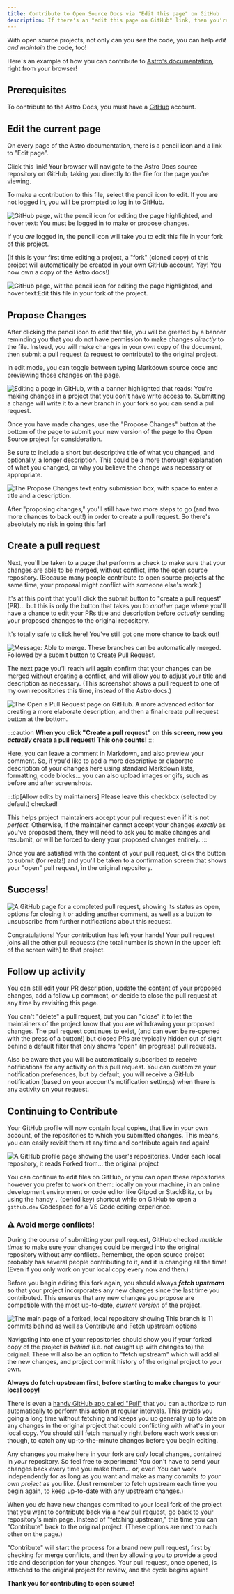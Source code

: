 ```yaml
---
title: Contribute to Open Source Docs via "Edit this page" on GitHub
description: If there's an "edit this page on GitHub" link, then you're only a few clicks away from contributing to Open Source and helping out a project!
---
```

With open source projects, not only can you *see* the code, you can help *edit and maintain* the code, too!

Here's an example of how you can contribute to [Astro's documentation](https://docs.astro.build), right from your browser!

## Prerequisites

To contribute to the Astro Docs, you must have a [GitHub](https://github.com) account.

## Edit the current page

On every page of the Astro documentation, there is a pencil icon and a link to "Edit page".

Click this link! Your browser will navigate to the Astro Docs source repository on GitHub, taking you directly to the file for the page you're viewing. 

To make a contribution to this file, select the pencil icon to edit. If you are not logged in, you will be prompted to log in to GitHub. 

![GitHub page, wit the pencil icon for editing the page highlighted, and hover text: You must be logged in to make or propose changes.](https://lh3.googleusercontent.com/pw/AM-JKLWVjV1esyJ6ytzpgiCBX204uQoDfINTRCUqX1GN936Rd5MkPr4aZrkwuWORHWF9NggpJ4YIUu1ptidj2jjak2J8kW8Mj_k0tCuN79Vo0RY8jNPjviK26fKNoRmM-HsLmfz4INflxaGbuzh9e4j7YF_M_w=w2132-h1009-no?)

If you *are* logged in, the pencil icon will take you to edit this file in your fork of this project. 

(If this is your first time editing a project, a "fork" (cloned copy) of this project will automatically be created in your own GitHub account. Yay! You now own a copy of the Astro docs!)

![GitHub page, wit the pencil icon for editing the page highlighted, and hover text:Edit this file in your fork of the project.](https://lh3.googleusercontent.com/pw/AM-JKLWipslaN8fxh8j2IdCnyfyJhiv_6zVd-EuvkNVyxrZR5lTJr5S5_jwUFKyB24qXVRIW2vtdCK_mAprpaIV4EIuDvUzqFGoceXqTwqDCtfDT7U6gSCm2PP6InF6x7wQScP_Eyx1-jwMtoYeP-PQkq-OyPQ=w2132-h1009-no?)


## Propose Changes

After clicking the pencil icon to edit that file, you will be greeted by a banner reminding you that you do not have permission to make changes *directly* to the file. Instead, you will make changes in your *own* copy of the document, then submit a pull request (a request to contribute) to the original project.

In edit mode, you can toggle between typing Markdown source code and previewing those changes on the page.

![Editing a page in GitHub, with a banner highlighted that reads: You're making changes in a project that you don't have write access to. Submitting a change will write it to a new branch in your fork so you can send a pull request.](https://lh3.googleusercontent.com/pw/AM-JKLXJqnQSZ1S1A0N7DGLLMlmGH0hM0Et9cmzqMOLa8TsE_2YAdt2JL7FB-vV4KMFCmZ7-fhV0WT-q2N77YWo8TEYqS_yuGzX3BPPY-UOl94JGmisEbxoGyKC_eIHKElAkvuaSxCvHq5NTJbi1QG1O8XTFOA=w2132-h1223-no?)

Once you have made changes, use the "Propose Changes" button at the bottom of the page to submit your new version of the page to the Open Source project for consideration.

Be sure to include a short but descriptive title of what you changed, and optionally, a longer description. This could be a more thorough explanation of what you changed, or why you believe the change was necessary or appropriate. 

![The Propose Changes text entry submission box, with space to enter a title and a description.](https://lh3.googleusercontent.com/pw/AM-JKLXWu82RfWuzpY1OYplqYyQTPpr3eFNJhs9JIunoRHsUBNtCXv6a87ZvVZk93zCRgvYgudH4SErQrqgzGYsoVR7JKhED2P1uR709clbLmM1J_4lVSTVoWt164V5HHkeKf-Xt_Z2FAOO2jL-w4FRN_1MlGQ=w1849-h805-no?)

After "proposing changes," you'll still have two more steps to go (and two more chances to back out!) in order to create a pull request. So there's absolutely no risk in going this far!

## Create a pull request

Next, you'll be taken to a page that performs a check to make sure that your changes are able to be merged, without conflict, into the open source repository. (Because many people contribute to open source projects at the same time, your proposal might conflict with someone else's work.)

It's at this point that you'll click the submit button to "create a pull request" (PR)... but this is only the button that takes you to *another* page where you'll have a chance to edit your PRs title and description before *actually* sending your proposed changes to the original repository. 

It's totally safe to click here! You've still got one more chance to back out!

![Message: Able to merge. These branches can be automatically merged. Followed by a submit button to Create Pull Request.](https://lh3.googleusercontent.com/pw/AM-JKLVNBeNY81MqF9gzK-_kfFX5we3Kk8SyMYHSujsi1wGyvAR0_pyHRZQrTXk4XppHA9jiwTupp8yMXyd6inn4TB3-wPltW7uXs12uGBtaZeuvcZX4m2eeyJ3jZNNhQF0qwGPDtP7EYpcBqF_mj_rZBQ327Q=w1747-h195-no?)

The next page you'll reach will again confirm that your changes can be merged without creating a conflict, and will allow you to adjust your title and description as necessary. (This screenshot shows a pull request to one of my own repositories this time, instead of the Astro docs.)

![The Open a Pull Request page on GitHub. A more advanced editor for creating a more elaborate description, and then a final create pull request button at the bottom.](https://lh3.googleusercontent.com/pw/AM-JKLXinD_jpQl7ciFjpI2yN8E-lJPgpcTbPOu7O89Bm9CC85AL0cC9udngyowgur5QFzAJV0-UVibRylt8RGTP9EZKtxx6ZbnkagBZCObaKJ2-N-PLrNg6CVEQy4UnYXnW2OxhYd7cW-OmINk1RIGPO9KwtQ=w1747-h836-no?authuser=0)

:::caution
**When you click "Create a pull request" on this screen, now you *actually* create a pull request! This one counts!**
:::

Here, you can leave a comment in Markdown, and also preview your comment. So, if you'd like to add a more descriptive or elaborate description of your changes here using standard Markdown lists, formatting, code blocks... you can also upload images or gifs, such as before and after screenshots.

:::tip[Allow edits by maintainers]
Please leave this checkbox (selected by default) checked!

This helps project maintainers accept your pull request even if it is not *perfect*. Otherwise, if the maintainer cannot accept your changes *exactly* as you've proposed them, they will need to ask you to make changes and resubmit, or will be forced to deny your proposed changes entirely.
:::

Once you are satisfied with the content of your pull request, click the button to submit (for realz!) and you'll be taken to a confirmation screen that shows your "open" pull request, in the original repository.

## Success!

![A GitHub page for a completed pull request, showing its status as open, options for closing it or adding another comment, as well as a button to unsubscribe from further notifications about this request.](https://lh3.googleusercontent.com/pw/AM-JKLVm_4gUSrAdry7tFHPm2qiWnXNHS_x4LoYOLRRDnbXIYlg31Ia4uVOxynamMfysRFj1M9c8PI01AlrVi1vhmJmMaQ5-WpP2DG_zJnJ7yX_O0e_CBL1Ciydd42ojuO4nNOeF7k2qqsqu3x-Epzl2-J3JoA=w1806-h1229-no?authuser=0)

Congratulations! Your contribution has left your hands! Your pull request joins all the other pull requests (the total number is shown in the upper left of the screen with) to that project. 

## Follow up activity

You can still edit your PR description, update the content of your proposed changes, add a follow up comment, or decide to close the pull request at any time by revisiting this page.

You can't "delete" a pull request, but you can "close" it to let the maintainers of the project know that you are withdrawing your proposed changes. The pull request continues to exist, (and can even be re-opened with the press of a button!) but closed PRs are typically hidden out of sight behind a default filter that only shows "open" (in progress) pull requests.

Also be aware that you will be automatically subscribed to receive notifications for any activity on this pull request. You can customize your notification preferences, but by default, you will receive a GitHub notification (based on your account's notification settings) when there is any activity on your request.

## Continuing to Contribute

Your GitHub profile will now contain local copies, that live in *your* own account, of the repositories to which you submitted changes. This means, you can easily revisit them at any time and contribute again and again!

![A GitHub profile page showing the user's repositories. Under each local repository, it reads Forked from... the original project](https://lh3.googleusercontent.com/pw/AM-JKLVtcxnpUc5qai86ZKw32mIiHV6FpZMVqqUEtvsagHAXMskeohdGKB-QWJYfp42U-Mud9BBUJmuMTn9iIMq8vnw9SoAsL7VXUFgv4Kykf1DNIt9Rb_7A4dSizI1krJsn2rRXl-OfLAYN80fpZcleeRtqIw=w1828-h694-no?authuser=0)

You can continue to edit files on GitHub, or you can open these repositories however you prefer to work on them: locally on your machine, in an online development environment or code editor like Gitpod or StackBlitz, or by using the handy `.` (period key) shortcut while on GitHub to open a `github.dev` Codespace for a VS Code editing experience.

### ⚠️ Avoid merge conflicts!

During the course of submitting your pull request, GitHub checked *multiple times* to make sure your changes could be merged into the original repository without any conflicts. Remember, the open source project probably has several people contributing to it, and it is changing all the time! (Even if you only work on your local copy every now and then.)

Before you begin editing this fork again, you should always ***fetch upstream*** so that your project incorporates any new changes since the last time you contributed. This ensures that any new changes you propose are compatible with the most up-to-date, *current version* of the project.

![The main page of a forked, local repository showing This branch is 11 commits behind as well as Contribute and Fetch upstream options](https://lh3.googleusercontent.com/pw/AM-JKLXlr6bZkeal-1mmFhUgME_5LEmxsCICrfEo5ppodxVJ5MqYNC3DbKeuwhkeIhG2UD_DnM_New6XkQLuFzK8EJf5IXS5w8QGPuczxRa7UXvAJX0C4Yt6UponzpNrKpE4rufZdGONlgbyI9Eeo3KUoeYHyg=w1534-h449-no?)

Navigating into one of your repositories should show you if your forked copy of the project is *behind* (i.e. not caught up with changes to) the original. There will also be an option to "fetch upstream" which will add all the new changes, and project commit history of the original project to your own.

**Always do fetch upstream first, before starting to make changes to your local copy!**

There is even a [handy GitHub app called "Pull"](https://github.com/apps/pull) that you can authorize to run automatically to perform this action at regular intervals. This avoids you going a long time without fetching and keeps you up generally up to date on any changes in the original project that could conflicting with what's in your local copy. You should still fetch manually right before each work session though, to catch any up-to-the-minute changes before you begin editing.

Any changes you make here in your fork are *only* local changes, contained in *your* repository. So feel free to experiment! You don't have to send your changes back every time you make them... or, ever! You can work independently for as long as you want and make as many commits *to your own project* as you like. (Just remember to fetch upstream each time you begin again, to keep up-to-date with any upstream changes.)

When you *do* have new changes commited to your local fork of the project that you want to contribute back via a new pull request, go back to your repository's main page. Instead of "fetching upstream," this time you can "Contribute" back to the original project. (These options are next to each other on the page.)

"Contribute" will start the process for a brand new pull request, first by checking for merge conflicts, and then by allowing you to provide a good title and description for your changes. Your pull request, once opened, is attached to the original project for review, and the cycle begins again!

**Thank you for contributing to open source!**